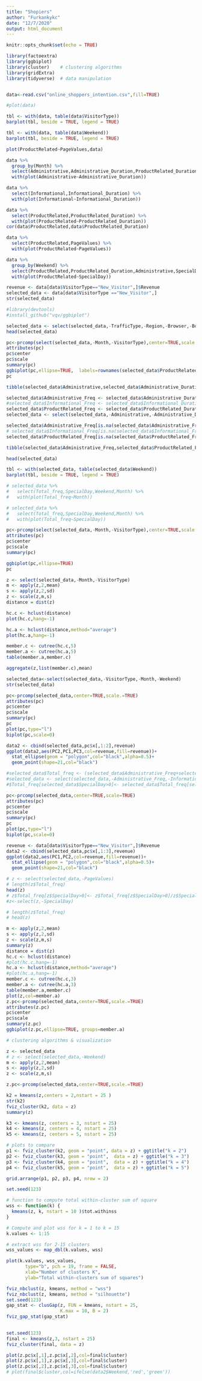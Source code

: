 ```yaml
---
title: "Shopiers"
author: "Furkankykc"
date: "12/7/2020"
output: html_document
---
```


```r
knitr::opts_chunk$set(echo = TRUE)
```

```r

library(factoextra) 
library(ggbiplot)
library(cluster)    # clustering algorithms
library(gridExtra)
library(tidyverse)  # data manipulation



```


```r
data<-read.csv("online_shoppers_intention.csv",fill=TRUE)
```

```r
#plot(data)
```



```r
tbl <- with(data, table(data$VisitorType))
barplot(tbl, beside = TRUE, legend = TRUE)
```
```r
tbl <- with(data, table(data$Weekend))
barplot(tbl, beside = TRUE, legend = TRUE)
```

```r
plot(ProductRelated~PageValues,data)
```
```r
data %>%
  group_by(Month) %>%
  select(Administrative,Administrative_Duration,ProductRelated_Duration,Informational_Duration) %>%
  with(plot(Administrative~Administrative_Duration))
```
```r
data %>%
  select(Informational,Informational_Duration) %>%
  with(plot(Informational~Informational_Duration))
```
```r
data %>%
  select(ProductRelated,ProductRelated_Duration) %>%
  with(plot(ProductRelated~ProductRelated_Duration))
cor(data$ProductRelated,data$ProductRelated_Duration)

```
```r
data %>%
  select(ProductRelated,PageValues) %>%
  with(plot(ProductRelated~PageValues))
```


```r
data %>%
  group_by(Weekend) %>%
  select(ProductRelated,ProductRelated_Duration,Administrative,SpecialDay) %>%
  with(plot(ProductRelated~SpecialDay))
```


```r

revenue <- data[data$VisitorType=="New_Visitor",]$Revenue
selected_data <- data[data$VisitorType =="New_Visitor",]
str(selected_data)
```



```r
#library(devtools)
#install_github("vqv/ggbiplot")
```


```r

selected_data <- select(selected_data,-TrafficType,-Region,-Browser,-BounceRates,-ExitRates,-OperatingSystems,-Revenue)
head(selected_data)
```
```r
pc<-prcomp(select(selected_data,-Month,-VisitorType),center=TRUE,scale.=TRUE)
attributes(pc)
pc$center
pc$scale
summary(pc)
ggbiplot(pc,ellipse=TRUE,  labels=rownames(selected_data$ProductRelated), groups=selected_data$PageValues)
pc
```
```r
tibble(selected_data$Administrative,selected_data$Administrative_Duration)
```


```r
selected_data$Administrative_Freq <- selected_data$Administrative_Duration/selected_data$Administrative
#selected_data$Informational_Freq <- selected_data$Informational_Duration/selected_data$Informational
selected_data$ProductRelated_Freq <- selected_data$ProductRelated_Duration/selected_data$ProductRelated
selected_data <- select(selected_data,-Administrative,-Administrative_Duration,-Informational,-Informational_Duration,-ProductRelated_Duration,-ProductRelated)
```

```r
selected_data$Administrative_Freq[is.na(selected_data$Administrative_Freq)] <- 0
# selected_data$Informational_Freq[is.na(selected_data$Informational_Freq)] <- 0
selected_data$ProductRelated_Freq[is.na(selected_data$ProductRelated_Freq)] <- 0


```

```r
tibble(selected_data$Administrative_Freq,selected_data$ProductRelated_Freq)
```


```r
head(selected_data)
```


```r
tbl <- with(selected_data, table(selected_data$Weekend))
barplot(tbl, beside = TRUE, legend = TRUE)
```

```r
# selected_data %>%
#   select(Total_freq,SpecialDay,Weekend,Month) %>%
#   with(plot(Total_freq~Month))
```
```r
# selected_data %>%
#   select(Total_freq,SpecialDay,Weekend,Month) %>%
#   with(plot(Total_freq~SpecialDay))
```

```r
pc<-prcomp(select(selected_data,-Month,-VisitorType),center=TRUE,scale.=TRUE)
attributes(pc)
pc$center
pc$scale
summary(pc)

ggbiplot(pc,ellipse=TRUE)
pc

```


```r
z <- select(selected_data,-Month,-VisitorType)
m <- apply(z,2,mean)
s <- apply(z,2,sd)
z <- scale(z,m,s)
distance = dist(z)
```

```r
hc.c <- hclust(distance)
plot(hc.c,hang=-1)
```


```r
hc.a <- hclust(distance,method="average")
plot(hc.a,hang=-1)
```
```r
member.c <- cutree(hc.c,5)
member.a <- cutree(hc.a,5)
table(member.a,member.c)
```
```r
aggregate(z,list(member.c),mean)
```

```r
selected_data<-select(selected_data,-VisitorType,-Month,-Weekend)
str(selected_data)
```



```r
pc<-prcomp(selected_data,center=TRUE,scale.=TRUE)
attributes(pc)
pc$center
pc$scale
summary(pc)
pc
plot(pc,type="l")
biplot(pc,scale=0)
```

```r
data2 <- cbind(selected_data,pc$x[,1:2],revenue)
ggplot(data2,aes(PC2,PC1,PC3,col=revenue,fill=revenue))+
  stat_ellipse(geom = "polygon",col="black",alpha=0.5)+
  geom_point(shape=21,col="black")
```
```r
#selected_data$Total_freq <- (selected_data$Administrative_Freq+selected_data$Informational_Freq+selected_data$ProductRelated_Freq)/3
#selected_data <- select(selected_data,-Administrative_Freq,-Informational_Freq,-ProductRelated_Freq)
#$Total_freq[selected_data$SpecialDay>0]<- selected_data$Total_freq[selected_data$SpecialDay>0]/selected_data$SpecialDay[selected_data$SpecialDay>0]

```

```r
pc<-prcomp(selected_data,center=TRUE,scale=TRUE)
attributes(pc)
pc$center
pc$scale
summary(pc)
pc
plot(pc,type="l")
biplot(pc,scale=0)
```
```r
revenue <- data[data$VisitorType=="New_Visitor",]$Revenue
data2 <- cbind(selected_data,pc$x[,1:3],revenue)
ggplot(data2,aes(PC1,PC2,col=revenue,fill=revenue))+
  stat_ellipse(geom = "polygon",col="black",alpha=0.5)+
  geom_point(shape=21,col="black")
```

```r
# z <- select(selected_data,-PageValues)
# length(z$Total_freq)
head(z)
# z$Total_freq[z$SpecialDay>0]<- z$Total_freq[z$SpecialDay>0]/z$SpecialDay[z$SpecialDay>0]
#z<-select(z,-SpecialDay)

# length(z$Total_freq)
# head(z)

m <- apply(z,2,mean)
s <- apply(z,2,sd)
z <- scale(z,m,s)
summary(z)
distance = dist(z)
hc.c <- hclust(distance)
#plot(hc.c,hang=-1)
hc.a <- hclust(distance,method="average")
#plot(hc.a,hang=-1)
member.c <- cutree(hc.c,3)
member.a <- cutree(hc.a,3)
table(member.a,member.c)
plot(z,col=member.a)
z.pc<-prcomp(selected_data,center=TRUE,scale.=TRUE)
attributes(z.pc)
pc$center
pc$scale
summary(z.pc)
ggbiplot(z.pc,ellipse=TRUE, groups=member.a)
```


```r
# clustering algorithms & visualization

z <- selected_data
# z <- select(selected_data,-Weekend)
m <- apply(z,2,mean)
s <- apply(z,2,sd)
z <- scale(z,m,s)

z.pc<-prcomp(selected_data,center=TRUE,scale.=TRUE)

k2 = kmeans(z,centers = 2,nstart = 25 )
str(k2)
fviz_cluster(k2, data = z)
summary(z)
```



```r
k3 <- kmeans(z, centers = 3, nstart = 25)
k4 <- kmeans(z, centers = 4, nstart = 25)
k5 <- kmeans(z, centers = 5, nstart = 25)

# plots to compare
p1 <- fviz_cluster(k2, geom = "point", data = z) + ggtitle("k = 2")
p2 <- fviz_cluster(k3, geom = "point",  data = z) + ggtitle("k = 3")
p3 <- fviz_cluster(k4, geom = "point",  data = z) + ggtitle("k = 4")
p4 <- fviz_cluster(k5, geom = "point",  data = z) + ggtitle("k = 5")

grid.arrange(p1, p2, p3, p4, nrow = 2)
```
```r

set.seed(123)

# function to compute total within-cluster sum of square 
wss <- function(k) {
  kmeans(z, k, nstart = 10 )$tot.withinss
}

# Compute and plot wss for k = 1 to k = 15
k.values <- 1:15

# extract wss for 2-15 clusters
wss_values <- map_dbl(k.values, wss)

plot(k.values, wss_values,
       type="b", pch = 19, frame = FALSE, 
       xlab="Number of clusters K",
       ylab="Total within-clusters sum of squares")
```
```r
fviz_nbclust(z, kmeans, method = "wss")
fviz_nbclust(z, kmeans, method = "silhouette")
set.seed(123)
gap_stat <- clusGap(z, FUN = kmeans, nstart = 25,
                    K.max = 10, B = 2)
fviz_gap_stat(gap_stat)
  
```

```r
set.seed(123)
final <- kmeans(z,3, nstart = 25)
fviz_cluster(final, data = z)

plot(z.pc$x[,1],z.pc$x[,2],col=final$cluster)
plot(z.pc$x[,1],z.pc$x[,3],col=final$cluster)
plot(z.pc$x[,2],z.pc$x[,3],col=final$cluster)
# plot(final$cluster,col=ifelse(data2$Weekend,'red','green'))

```
```r
```




